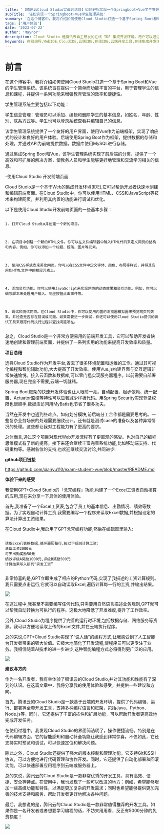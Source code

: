 ```yaml
---
title: '【腾讯云Cloud Studio实战训练营】如何轻松实现一个Springboot+Vue学生管理系统及我的使用感受'
subTitle: '轻松实现一个Springboot+Vue学生管理系统'
summary: '在这个博客中，我将介绍如何使用Cloud Studio打造一个基于Spring Boot和Vue的学生管理系统。该系统旨在提供一个简单而功能丰富的平台，用于管理学生的信息和课程，并提供一系列功能来增强教育管理的效率和便捷性。'
tags: ['用户体验']
date: '2023-07-22'
author: 'Maynor'
description: Cloud Studio 是腾讯云自主研发的在线 IDE 集成开发环境。用户可以通过 Cloud Studio 创建项目的工作空间，进行在线编程、开发、调试等操作。Cloud Studio 还提供可分享的在线 IDE 开发环境功能。本文描述如何通过Cloud Studio&Flutter完成跨平台博客的搭建
keywords: 在线编程,WebIDE,CloudIDE,云端IDE,在线IDE,云端开发工具,在线集成开发环境,开发环境分享,代码托管,在线开发,在线调试,软件团队协作,CODING,Cloud Studio,Web IDE,Flutter,apk,流水线
---
```


# 前言


在这个博客中，我将介绍如何使用Cloud Studio打造一个基于Spring Boot和Vue的学生管理系统。该系统旨在提供一个简单而功能丰富的平台，用于管理学生的信息和课程，并提供一系列功能来增强教育管理的效率和便捷性。

学生管理系统主要包括以下功能：

学生信息管理：管理员可以添加、编辑和删除学生的基本信息，如姓名、年龄、性别、联系方式等。学生也可以登录系统查看并编辑自己的信息。

该学生管理系统提供了一个友好的用户界面，使用Vue作为前端框架，实现了响应式的设计和良好的用户体验。后端使用Spring Boot作为框架，提供数据的存储和处理，并通过API为前端提供数据。数据库使用MySQL进行存储。

通过集成Spring Boot和Vue，该学生管理系统实现了前后端的分离，提供了一个高效和可扩展的解决方案，使教务人员和学生能够更好地管理和交流学习相关的信息。


-使用Cloud Studio  开发前端页面

Cloud Studio是一个基于Web的集成开发环境(IDE),它可以帮助开发者快速地创建和编辑前端页面。在Cloud Studio中，你可以使用HTML、CSS和JavaScript等技术来构建网页，并利用其内置的功能进行调试和优化。

以下是使用Cloud Studio开发前端页面的一些基本步骤：

```shell
​
1. 打开Cloud Studio并创建一个新的项目。
​
```

```shell
​
2. 在项目中创建一个新的HTML文件。你可以在文件编辑器中输入HTML代码来定义网页的结构和内容。例如，你可以添加一个标题、段落、图片等元素。
​
```

```shell
​
3. 使用CSS样式表来美化网页。你可以在CSS文件中定义字体、颜色、布局等样式，并将其应用到HTML文件中的相应元素上。
​
```

```shell
​
4. 添加交互功能。你可以使用JavaScript来实现网页的动态效果和交互功能。例如，你可以编写脚本来处理用户输入、响应按钮点击事件等。
​
```

```shell
​
5. 调试和测试网页。在Cloud Studio中，你可以使用内置的浏览器模拟器来预览网页的效果，并检查是否存在错误或问题。如果需要进一步调试，你还可以使用Cloud Studio提供的调试工具来跟踪代码执行过程并查找问题所在。
​
```

总之，Cloud Studio是一个非常方便易用的前端开发工具，它可以帮助开发者快速地创建和管理前端页面，并提供了一系列实用的功能来提高开发效率和质量。

**项目总结**

选择Cloud Studio作为开发平台,省去了很多环境配置和运维的工作。通过其可视化编程和智能辅助功能,大大提高了开发效率。使用Vue.js构建界面与交互逻辑非常快速愉悦。接入云函数和数据库,可以零门槛实现服务器程序。以前需要自部署服务器,现在完全不需要,云端一切就绪。

Spring Boot框架的快速开发体验也让人眼前一亮。自动配置、起步依赖、统一配置、Actuator监控等特性可以显著减少样板代码。用Spring Security实现登录权限也很顺手,数据库访问用MyBatis也节省了很多功夫。

当然在开发中也遇到些难点。如何划分模块,前后端分工合作都是需要思考的。一些复杂业务场景的处理需要细致设计。还有就是测试case的准备以及各种异常情况的处理。这些都让我对工程能力有了更高的要求。

总体而言,通过这个项目对现代Web开发流程有了更直观的感受。也对自己的编程思维模式有了新的提高。接下来还会继续丰富完善系统功能,比如移动端支持、代码重构等。感谢各位的支持,也欢迎继续交流讨论,共同进步!


**github项目链接**

https://github.com/xianyu110/exam-student-vue/blob/master/README.md

**体验下来的感受**


我使用GPT+Cloud Studio的「念咒编程」功能,构建了一个Excel工资表自动核算的应用,现在来分享一下具体的使用体验。

首先,我准备了一个Excel工资表,包含了员工的基本信息、出勤情况、绩效等数据。为了实现自动计算工资,我需要编写一个程序来读取Excel数据,并根据设定的算法计算出工资结果。

在Cloud Studio中,我启用了GPT念咒编程功能,然后在编辑器里输入:

```shell
​
读取Excel表格数据,循环遍历每行,按以下规则计算工资:
基础工资2000元
每天出勤奖励50元  
绩效评级A奖励1000元,评级B奖励500元
计算结果写入新列“实发工资”
​
```

非常惊喜的是,GPT立即生成了相应的Python代码,实现了我描述的工资计算规则。我只需要点击运行,它就可以自动读取Excel,遍历计算每一行的工资,并输出结果。

![](https://help-assets-1257242599.cos.ap-shanghai.myqcloud.com/enterprise/2023/4/4-1.gif)


在这过程中,我甚至不需要编写任何代码,只需要用自然语言描述业务规则,GPT就可以帮我自动转换为可执行的程序。这极大地降低了开发难度,提升了工作效率。

另外,Cloud Studio为程序提供了完善的运行时环境,包括数据存储、网络服务等资源。我可以方便地读取上传的Excel文件,并在云端执行程序。

总的来说,GPT+Cloud Studio实现了“说人话”的编程方式,让我感受到了人工智能为开发者带来的强大价值。它极大地简化了开发流程,使程序员可以更专注于业务。我相信随着AI技术的进一步进步,这种智能编程方式必将得到更广泛的应用。


![](https://help-assets-1257242599.cos.ap-shanghai.myqcloud.com/enterprise/2023/4/4-2.png)


**建议与方向**


作为一名开发者，我有幸体验了腾讯云的Cloud Studio,并对其功能和性能有了深刻的认识。在这篇文章中，我将分享我的使用体验和感受，并提供一些建议和方向。

首先，腾讯云的Cloud Studio是一款基于云端的开发环境，提供了代码编辑、运行、部署等全套开发工具，支持多种编程语言和框架，包括Java、Python、Node.js等。同时，它还提供了丰富的插件和扩展功能，可以帮助开发者更高效地完成开发任务。

在使用过程中，我发现Cloud Studio的界面简洁明了，操作便捷流畅。特别是在代码编辑方面，它的智能感知和自动补全功能让我感到非常惊喜。不仅如此，它还支持实时预览和调试，可以快速定位和解决问题。

除此之外，Cloud Studio还提供了强大的版本控制和管理功能。它支持Git和SSH协议，可以方便地进行代码管理和协作开发。同时，它还提供了自动化部署和回滚功能，可以快速部署应用程序到云端或服务器上。

总的来说，腾讯云的Cloud Studio是一款非常优秀的开发工具，具有高效、便捷、安全等特点。在使用中，我也发现了一些可以改进的地方：例如，希望能够增加一些高级功能和特性，以满足更加复杂的开发需求；同时也希望能够提供更加完善的技术支持和服务，帮助开发者更好地解决各种问题。

最后，我想说的是，腾讯云的Cloud Studio是一款非常值得推荐的开发工具。如果你是一名开发者或者想要学习编程的话，不妨来用用看，反正有5000分钟的免费额度！


![](https://help-assets-1257242599.cos.ap-shanghai.myqcloud.com/enterprise/2023/4/4-3.png)
